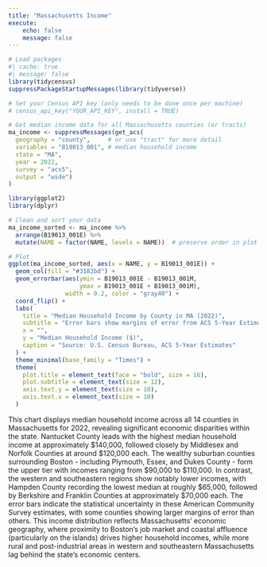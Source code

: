 ```yaml
---
title: "Massachusetts Income"
execute:
    echo: false
    message: false
---
```


```r
# Load packages
#| cache: true
#| message: false
library(tidycensus)
suppressPackageStartupMessages(library(tidyverse))

# Set your Census API key (only needs to be done once per machine)
# census_api_key("YOUR_API_KEY", install = TRUE)

# Get median income data for all Massachusetts counties (or tracts)
ma_income <- suppressMessages(get_acs(
  geography = "county",     # or use "tract" for more detail
  variables = "B19013_001", # median household income
  state = "MA",
  year = 2022,
  survey = "acs5",
  output = "wide")
)
```

```r
library(ggplot2)
library(dplyr)

# Clean and sort your data
ma_income_sorted <- ma_income %>%
  arrange(B19013_001E) %>%
  mutate(NAME = factor(NAME, levels = NAME))  # preserve order in plot

# Plot
ggplot(ma_income_sorted, aes(x = NAME, y = B19013_001E)) +
  geom_col(fill = "#3182bd") +
  geom_errorbar(aes(ymin = B19013_001E - B19013_001M,
                    ymax = B19013_001E + B19013_001M),
                width = 0.2, color = "gray40") +
  coord_flip() +
  labs(
    title = "Median Household Income by County in MA (2022)",
    subtitle = "Error bars show margins of error from ACS 5-Year Estimates",
    x = "",
    y = "Median Household Income ($)",
    caption = "Source: U.S. Census Bureau, ACS 5-Year Estimates"
  ) +
  theme_minimal(base_family = "Times") +
  theme(
    plot.title = element_text(face = "bold", size = 16),
    plot.subtitle = element_text(size = 12),
    axis.text.y = element_text(size = 10),
    axis.text.x = element_text(size = 10)
  )

```

This chart displays median household income across all 14 counties in Massachusetts for 2022, revealing significant economic disparities within the state. Nantucket County leads with the highest median household income at approximately $140,000, followed closely by Middlesex and Norfolk Counties at around $120,000 each. The wealthy suburban counties surrounding Boston - including Plymouth, Essex, and Dukes County - form the upper tier with incomes ranging from $90,000 to $110,000. In contrast, the western and southeastern regions show notably lower incomes, with Hampden County recording the lowest median at roughly $65,000, followed by Berkshire and Franklin Counties at approximately $70,000 each. The error bars indicate the statistical uncertainty in these American Community Survey estimates, with some counties showing larger margins of error than others. This income distribution reflects Massachusetts' economic geography, where proximity to Boston's job market and coastal affluence (particularly on the islands) drives higher household incomes, while more rural and post-industrial areas in western and southeastern Massachusetts lag behind the state's economic centers.
